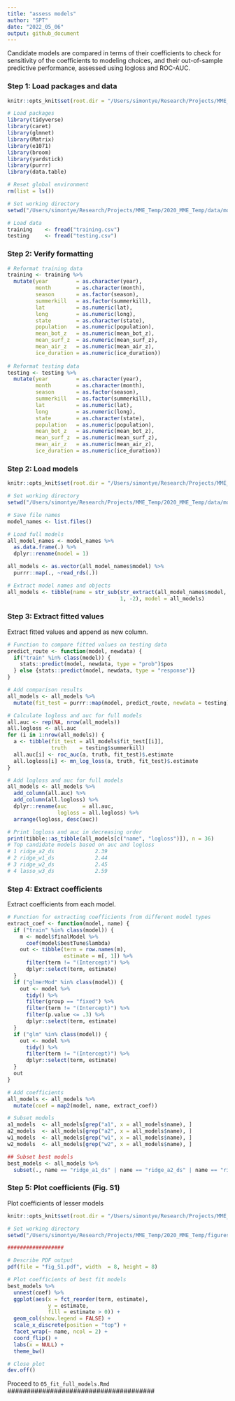```yaml
---
title: "assess models"
author: "SPT"
date: "2022_05_06"
output: github_document
---
```


Candidate models are compared in terms of their coefficients to check for sensitivity of the coefficients to modeling choices, and their out-of-sample predictive performance, assessed using logloss and ROC-AUC.

### Step 1: Load packages and data

```r
knitr::opts_knit$set(root.dir = "/Users/simontye/Research/Projects/MME_Temp/2020_MME_Temp")
```

```r
# Load packages
library(tidyverse)
library(caret)
library(glmnet)
library(Matrix)
library(e1071)
library(broom)
library(yardstick)
library(purrr)
library(data.table)

# Reset global environment
rm(list = ls())

# Set working directory
setwd("/Users/simontye/Research/Projects/MME_Temp/2020_MME_Temp/data/models")

# Load data
training    <- fread("training.csv")
testing     <- fread("testing.csv")
```

### Step 2: Verify formatting

```r
# Reformat training data
training <- training %>%
  mutate(year         = as.character(year),
         month        = as.character(month),
         season       = as.factor(season),
         summerkill   = as.factor(summerkill),
         lat          = as.numeric(lat),
         long         = as.numeric(long),
         state        = as.character(state),
         population   = as.numeric(population),
         mean_bot_z   = as.numeric(mean_bot_z),
         mean_surf_z  = as.numeric(mean_surf_z),
         mean_air_z   = as.numeric(mean_air_z),
         ice_duration = as.numeric(ice_duration))
  
# Reformat testing data
testing <- testing %>%
  mutate(year         = as.character(year),
         month        = as.character(month),
         season       = as.factor(season),
         summerkill   = as.factor(summerkill),
         lat          = as.numeric(lat),
         long         = as.numeric(long),
         state        = as.character(state),
         population   = as.numeric(population),
         mean_bot_z   = as.numeric(mean_bot_z),
         mean_surf_z  = as.numeric(mean_surf_z),
         mean_air_z   = as.numeric(mean_air_z),
         ice_duration = as.numeric(ice_duration))
```

### Step 2: Load models

```r
knitr::opts_knit$set(root.dir = "/Users/simontye/Research/Projects/MME_Temp/2020_MME_Temp/data/models/assessment")
```

```r
# Set working directory
setwd("/Users/simontye/Research/Projects/MME_Temp/2020_MME_Temp/data/models/assessment")

# Save file names
model_names <- list.files()

# Load full models
all_model_names <- model_names %>%
  as.data.frame(.) %>%
  dplyr::rename(model = 1)

all_models <- as.vector(all_model_names$model) %>%
  purrr::map(., ~read_rds(.))

# Extract model names and objects
all_models <- tibble(name = str_sub(str_extract(all_model_names$model, "^.*\\."),
                                    1, -2), model = all_models)
```

### Step 3: Extract fitted values

Extract fitted values and append as new column.

```r
# Function to compare fitted values on testing data
predict_route <- function(model, newdata) {
  if("train" %in% class(model)) {
    stats::predict(model, newdata, type = "prob")$pos
  } else {stats::predict(model, newdata, type = "response")}
}

# Add comparison results
all_models <- all_models %>%
  mutate(fit_test = purrr::map(model, predict_route, newdata = testing))

# Calculate logloss and auc for full models
all.auc <- rep(NA, nrow(all_models))
all.logloss <- all.auc
for (i in 1:nrow(all_models)) {
  a <- tibble(fit_test = all_models$fit_test[[i]],
              truth    = testing$summerkill)
  all.auc[i] <- roc_auc(a, truth, fit_test)$.estimate
  all.logloss[i] <- mn_log_loss(a, truth, fit_test)$.estimate
}

# Add logloss and auc for full models
all_models <- all_models %>%
  add_column(all.auc) %>%
  add_column(all.logloss) %>%
  dplyr::rename(auc     = all.auc,
                logloss = all.logloss) %>%
  arrange(logloss, desc(auc))

# Print logloss and auc in decreasing order
print(tibble::as_tibble(all_models[c("name", "logloss")]), n = 36)
# Top candidate models based on auc and logloss
# 1 ridge_a2_ds             2.39
# 2 ridge_w1_ds             2.44
# 3 ridge_w2_ds             2.45
# 4 lasso_w3_ds             2.59
```

### Step 4: Extract coefficients

Extract coefficients from each model.

```r
# Function for extracting coefficients from different model types
extract_coef <- function(model, name) {
  if ("train" %in% class(model)) {
    m <- model$finalModel %>%
      coef(model$bestTune$lambda)
    out <- tibble(term = row.names(m),
                  estimate = m[, 1]) %>%
      filter(term != "(Intercept)") %>%
      dplyr::select(term, estimate)
  }
  if ("glmerMod" %in% class(model)) {
    out <- model %>%
      tidy() %>%
      filter(group == "fixed") %>%
      filter(term != "(Intercept)") %>%
      filter(p.value <= .3) %>%
      dplyr::select(term, estimate)
  }
  if ("glm" %in% class(model)) {
    out <- model %>%
      tidy() %>%
      filter(term != "(Intercept)") %>%
      dplyr::select(term, estimate)
  }
  out
}

# Add coefficients
all_models <- all_models %>%
  mutate(coef = map2(model, name, extract_coef))

# Subset models
a1_models  <- all_models[grep("a1", x = all_models$name), ]
a2_models  <- all_models[grep("a2", x = all_models$name), ]
w1_models  <- all_models[grep("w1", x = all_models$name), ]
w2_models  <- all_models[grep("w2", x = all_models$name), ]

## Subset best models
best_models <- all_models %>%
  subset(., name == "ridge_a1_ds" | name == "ridge_a2_ds" | name == "ridge_w1_ds" | name == "ridge_w2_ds")
```

### Step 5: Plot coefficients (Fig. S1)

Plot coefficients of lesser models

```r
knitr::opts_knit$set(root.dir = "/Users/simontye/Research/Projects/MME_Temp/2020_MME_Temp/figures")
```

```r
# Set working directory
setwd("/Users/simontye/Research/Projects/MME_Temp/2020_MME_Temp/figures")

##################

# Describe PDF output
pdf(file = "fig_S1.pdf", width  = 8, height = 8)

# Plot coefficients of best fit models
best_models %>%
  unnest(coef) %>%
  ggplot(aes(x = fct_reorder(term, estimate), 
             y = estimate, 
             fill = estimate > 0)) +
  geom_col(show.legend = FALSE) +
  scale_x_discrete(position = "top") +
  facet_wrap(~ name, ncol = 2) +
  coord_flip() +
  labs(x = NULL) +
  theme_bw()

# Close plot
dev.off()
```

######################################
Proceed to `05_fit_full_models.Rmd`
######################################

